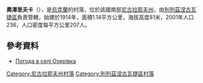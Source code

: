 {{coord|47|28|14|N|33|5|40|E|scale:100000|display=title}}

'''奧澤里夫卡'''（{{lang-uk|Озерівка}}），是[[烏克蘭|烏克蘭]]的村落，位於該國南部[[尼古拉耶夫州|尼古拉耶夫州]]，由[[別列茲涅古瓦捷區|別列茲涅古瓦捷區]]負責管轄，始建於1914年，面積1.14平方公里，海拔高度81米，2001年人口236，人口密度每平方公里207人。

==參考資料==
* [http://weather.in.ua/ua/nikolaevskaja/18533 Погода в селі Озерівка] {{Wayback|url=http://weather.in.ua/ua/nikolaevskaja/18533 |date=20160606120633 }}

[[Category:尼古拉耶夫州村落|Category:尼古拉耶夫州村落]]
[[Category:別列茲涅古瓦捷區村落|Category:別列茲涅古瓦捷區村落]]


{{Mykolaiv-geo-stub}}